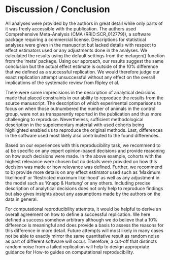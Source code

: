 # Discussion / Conclusion

<!-- What was your experience attempting to replicate / reproduce the study?
What are your recommendations for the reproducibility of future systematic reviews and/or meta-analyses of in vitro or in vivo studies? -->

All analyses were provided by the authors in great detail while only parts of it was freely accessible with the publication. The authors used Comprehensive Meta-Analysis (CMA (RRID:SCR_012779)), a software package requiring a commercial license. Descriptions for statistical analyses were given in the manuscript but lacked details with respect to effect estimators used or any adjustments done in the analyses. We calculated the results using the default settings from the metagen() function from the 'meta' package. Using our approach, our results suggest the same conclusion but the actual effect estimate is outside of the 10% difference that we defined as a successful replication. We would therefore judge our exact replication attempt unsuccessful without any effect on the overall implications of the systematic review from Ripley et al.

There were some imprecisions in the description of analytical decisions made that placed constraints in our ability to reproduce the results from the source manuscript. The description of which experimental comparisons to focus on when those outnumbered the number of animals in the control group, were not as transparently reported in the publication and thus more challenging to reproduce. Nevertheless, sufficient methodological description in the supplementary material with used cohorts being highlighted enabled us to reproduce the original methods. Last, differences in the software used most likely also contributed to the found differences. 

Based on our experiences with this reproducibility task, we recommend to a) be specific on any expert opinion-based decisions and provide reasoning on how such decisions were made. In the above example, cohorts with the highest relevance were chosen but no details were provided on how this decision was made or how relevance was defined. Further, we recommend to b) provide more details on any effect estimator used such as 'Maximum likelihood' or 'Restricted maximum likelihood' as well as any adjustment in the model such as 'Knapp & Hartung' or any others. Including precise description of analytical decisions does not only help to reproduce findings but also gives insights about any assumptions made by the authors on the data in general. 

For computational reproducibility attempts, it would be helpful to derive an overall agreement on how to define a successful replication. We here defined a success somehow arbitrary although we do believe that a 10% difference is meaningful and does provide a basis to assess the reasons for this difference in more detail. Future attempts will most likely in many cases not be able to exactly mirror the same quantitative result as random noise as part of different software will occur. Therefore, a cut-off that distincts random noise from a failed replication will help to design appropriate guidance for How-to guides on computational reproducibility.